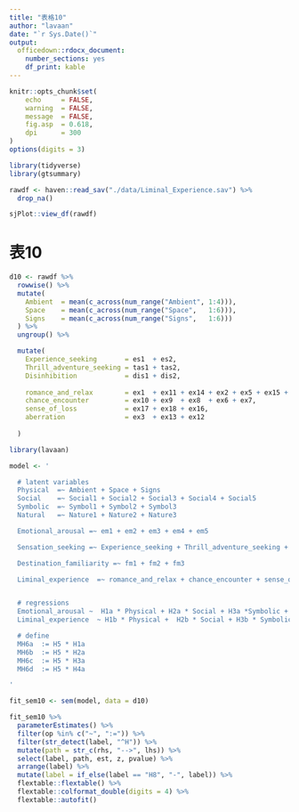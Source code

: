 ```yaml
---
title: "表格10"
author: "lavaan"
date: "`r Sys.Date()`"
output: 
  officedown::rdocx_document:
    number_sections: yes
    df_print: kable
---
```



```r
knitr::opts_chunk$set(
    echo     = FALSE,
    warning  = FALSE, 
    message  = FALSE,
    fig.asp  = 0.618,
    dpi      = 300
)
options(digits = 3)
```



```r
library(tidyverse)
library(gtsummary)

rawdf <- haven::read_sav("./data/Liminal_Experience.sav") %>% 
  drop_na()

sjPlot::view_df(rawdf)
```



# 表10

```r
d10 <- rawdf %>% 
  rowwise() %>% 
  mutate(
    Ambient  = mean(c_across(num_range("Ambient", 1:4))),
    Space    = mean(c_across(num_range("Space",   1:6))),
    Signs    = mean(c_across(num_range("Signs",   1:6)))
  ) %>% 
  ungroup() %>% 

  mutate(
    Experience_seeking       = es1  + es2,
    Thrill_adventure_seeking = tas1 + tas2,
    Disinhibition            = dis1 + dis2,
    
    romance_and_relax        = ex1  + ex11 + ex14 + ex2 + ex5 + ex15 + ex4,
    chance_encounter         = ex10 + ex9  + ex8  + ex6 + ex7,
    sense_of_loss            = ex17 + ex18 + ex16,
    aberration               = ex3  + ex13 + ex12
    
  ) 
```


```r
library(lavaan)

model <- '

  # latent variables
  Physical  =~ Ambient + Space + Signs
  Social    =~ Social1 + Social2 + Social3 + Social4 + Social5
  Symbolic  =~ Symbol1 + Symbol2 + Symbol3
  Natural   =~ Nature1 + Nature2 + Nature3

  Emotional_arousal =~ em1 + em2 + em3 + em4 + em5

  Sensation_seeking =~ Experience_seeking + Thrill_adventure_seeking + Disinhibition

  Destination_familiarity =~ fm1 + fm2 + fm3 

  Liminal_experience  =~ romance_and_relax + chance_encounter + sense_of_loss + aberration


  # regressions
  Emotional_arousal ~  H1a * Physical + H2a * Social + H3a *Symbolic +  H4a * Natural
  Liminal_experience  ~ H1b * Physical +  H2b * Social + H3b * Symbolic + H4b * Natural + H5 * Emotional_arousal + H7 *Sensation_seeking + H8 * Destination_familiarity

  # define
  MH6a  := H5 * H1a
  MH6b  := H5 * H2a
  MH6c  := H5 * H3a
  MH6d  := H5 * H4a

'

fit_sem10 <- sem(model, data = d10)
```


```r
fit_sem10 %>% 
  parameterEstimates() %>% 
  filter(op %in% c("~", ":=")) %>% 
  filter(str_detect(label, "^H")) %>% 
  mutate(path = str_c(rhs, "-->", lhs)) %>% 
  select(label, path, est, z, pvalue) %>% 
  arrange(label) %>% 
  mutate(label = if_else(label == "H8", "-", label)) %>% 
  flextable::flextable() %>% 
  flextable::colformat_double(digits = 4) %>% 
  flextable::autofit() 
```

